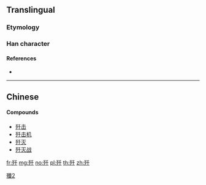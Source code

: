 {{also|殲}}
==Translingual==

===Etymology===
{{Han simp|殲|f=韱|t=千}}

===Han character===
{{Han char|rn=78|rad=歹|as=03|sn=7|four=|canj=MNHJ,XMNHJ|ids=⿰歹千}}

====References====
* {{Han ref|kx=0579.121|hdz=21381.100|uh=6B7C|ud=27516}}

----

==Chinese==
{{zh-see|殲}}

====Compounds====
* [[歼击]]
* [[歼击机]]
* [[歼灭]]
* [[歼灭战]]

[[Category:CJKV characters simplified differently in Japan and China|殲2]]

[[fr:歼]]
[[mg:歼]]
[[no:歼]]
[[pl:歼]]
[[th:歼]]
[[zh:歼]]
